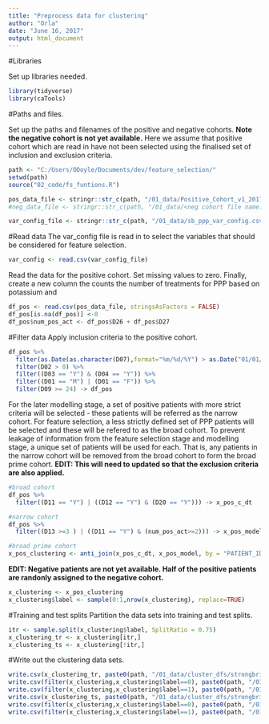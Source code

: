 ```yaml
---
title: "Preprocess data for clustering"
author: "Orla"
date: "June 16, 2017"
output: html_document
---
```

#Libraries

Set up libraries needed. 

```r
library(tidyverse)
library(caTools)
```


#Paths and files.

Set up the paths and filenames of the positive and negative cohorts. **Note the negative cohort is not yet available.** Here we assume that positive cohort which are read in have not been selected using the finalised set of inclusion and exclusion criteria.

```r
path <- "C:/Users/ODoyle/Documents/dev/feature_selection/"
setwd(path)
source("02_code/fs_funtions.R")

pos_data_file <- stringr::str_c(path, "/01_data/Positive_Cohort_v1_20170425.csv")
#neg_data_file <- stringr::str_c(path, "/01_data/<neg cohort file name..csv")

var_config_file <- stringr::str_c(path, "/01_data/sb_ppp_var_config.csv")
```

#Read data
The var_config file is read in to select the variables that should be considered for feature selection. 
```r
var_config <- read.csv(var_config_file)
```
Read the data for the positive cohort. Set missing values to zero. Finally, create a new column the counts the number of treatments for PPP based on potassium and 
```r
df_pos <- read.csv(pos_data_file, stringsAsFactors = FALSE)
df_pos[is.na(df_pos)] <-0
df_pos$num_pos_act <- df_pos$D26 + df_pos$D27
```

#Filter data
Apply inclusion criteria to the positive cohort. 

```r
df_pos %>%
  filter(as.Date(as.character(D07),format="%m/%d/%Y") > as.Date("01/01/2012",format="%m/%d/%Y")) %>%
  filter(D02 > 0) %>%
  filter((D03 == "Y") & (D04 == "Y")) %>%
  filter((D01 == "M") | (D01 == "F")) %>%
  filter(D09 >= 24) -> df_pos
```

For the later modelling stage, a set of positive patients with more strict criteria will be selected - these patients will be referred as the narrow cohort. For feature selection, a less strictly defined set of PPP patients will be selected and these will be refered to as the broad cohort. To prevent leakage of information from the feature selection stage and modelling stage, a unique set of patients will be used for each. That is, any patients in the narrow cohort will be removed from the broad cohort to form the broad prime cohort. 
 **EDIT: This will need to updated so that the exclusion criteria are also applied.**
```r
#broad cohort
df_pos %>%
  filter((D11 == "Y") | ((D12 == "Y") & (D20 == "Y"))) -> x_pos_c_dt

#narrow cohort
df_pos %>%
  filter((D13 >=3 ) | ((D11 == "Y") & (num_pos_act>=2))) -> x_pos_model

#broad prime cohort
x_pos_clustering <- anti_join(x_pos_c_dt, x_pos_model, by = "PATIENT_ID")
```

**EDIT: Negative patients are not yet available. Half of the positive patients are randonly assigned to the negative cohort.** 
```r
x_clustering <- x_pos_clustering
x_clustering$label <- sample(0:1,nrow(x_clustering), replace=TRUE)
```


#Training and test splits
Partition the data sets into training and test splits. 
```r
itr <- sample.split(x_clustering$label, SplitRatio = 0.75)
x_clustering_tr <- x_clustering[itr,]
x_clustering_ts <- x_clustering[!itr,]
```
#Write out the clustering data sets. 
```r
write.csv(x_clustering_tr, paste0(path, "/01_data/cluster_dfs/strongbridge/", "df_tr_clust.csv"))
write.csv(filter(x_clustering,x_clustering$label==0), paste0(path, "/01_data/cluster_dfs/strongbridge/", "df_tr_neg_clust.csv"))
write.csv(filter(x_clustering,x_clustering$label==1), paste0(path, "/01_data/cluster_dfs/strongbridge/", "df_tr_pos_clust.csv"))
write.csv(x_clustering_ts, paste0(path, "/01_data/cluster_dfs/strongbridge/", "df_ts_clust.csv"))
write.csv(filter(x_clustering,x_clustering$label==0), paste0(path, "/01_data/cluster_dfs/strongbridge/", "df_ts_neg_clust.csv"))
write.csv(filter(x_clustering,x_clustering$label==1), paste0(path, "/01_data/cluster_dfs/strongbridge/", "df_ts_pos_clust.csv"))
```


